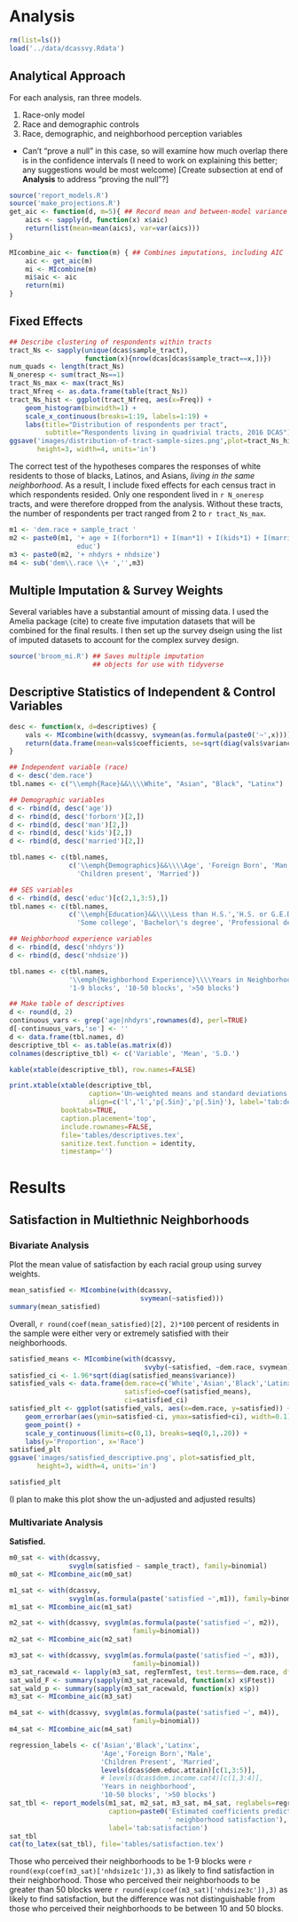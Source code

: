 # Analysis
```{r setup-analysis-environment}
rm(list=ls())
load('../data/dcassvy.Rdata')
```
## Analytical Approach
For each analysis, ran three models. 

1. Race-only model
2. Race and demographic controls
3. Race, demographic, and neighborhood perception variables

* Can't "prove a null" in this case, so will examine how much overlap there is in the confidence intervals (I need to work on explaining this better; any suggestions would be most welcome) [Create subsection at end of **Analysis** to address "proving the null"?]

```{r reporting-functions}
source('report_models.R')
source('make_projections.R')
get_aic <- function(d, m=5){ ## Record mean and between-model variance of AIC
    aics <- sapply(d, function(x) x$aic)
    return(list(mean=mean(aics), var=var(aics)))
}

MIcombine_aic <- function(m) { ## Combines imputations, including AIC
    aic <- get_aic(m)
    mi <- MIcombine(m)
    mi$aic <- aic
    return(mi)
}

```

## Fixed Effects
```{r tract-clustering}
## Describe clustering of respondents within tracts
tract_Ns <- sapply(unique(dcas$sample_tract), 
                   function(x){nrow(dcas[dcas$sample_tract==x,])})
num_quads <- length(tract_Ns)
N_oneresp <- sum(tract_Ns==1)
tract_Ns_max <- max(tract_Ns)
tract_Nfreq <- as.data.frame(table(tract_Ns))
tract_Ns_hist <- ggplot(tract_Nfreq, aes(x=Freq)) + 
    geom_histogram(binwidth=1) +
    scale_x_continuous(breaks=1:19, labels=1:19) +
    labs(title="Distribution of respondents per tract",
         subtitle="Respondents living in quadrivial tracts, 2016 DCAS")
ggsave('images/distribution-of-tract-sample-sizes.png',plot=tract_Ns_hist,
       height=3, width=4, units='in')
```

The correct test of the hypotheses compares the responses of white residents to those of blacks, Latinos, and Asians, *living in the same neighborhood*. As a result, I include fixed effects for each census tract in which respondents resided. Only one respondent lived in `r N_oneresp` tracts, and were therefore dropped from the analysis. Without these tracts, the number of respondents per tract ranged from 2 to `r tract_Ns_max`.

```{r define-models}
m1 <- 'dem.race + sample_tract '
m2 <- paste0(m1, '+ age + I(forborn*1) + I(man*1) + I(kids*1) + I(married*1) +
                 educ')
m3 <- paste0(m2, '+ nhdyrs + nhdsize')
m4 <- sub('dem\\.race \\+ ','',m3)
```

## Multiple Imputation & Survey Weights
Several variables have a substantial amount of missing data. I used the Amelia package (cite) to create five imputation datasets that will be combined for the final results. I then set up the survey dseign using the list of imputed datasets to account for the complex survey design.

```{r multiple-imputation-functions}
source('broom_mi.R') ## Saves multiple imputation
                     ## objects for use with tidyverse
```

## Descriptive Statistics of Independent & Control Variables
```{r descriptives}
desc <- function(x, d=descriptives) {
    vals <- MIcombine(with(dcassvy, svymean(as.formula(paste0('~',x)))))
    return(data.frame(mean=vals$coefficients, se=sqrt(diag(vals$variance))))
}

## Independent variable (race)
d <- desc('dem.race')
tbl.names <- c("\\emph{Race}&&\\\\White", "Asian", "Black", "Latinx")

## Demographic variables
d <- rbind(d, desc('age'))
d <- rbind(d, desc('forborn')[2,])
d <- rbind(d, desc('man')[2,])
d <- rbind(d, desc('kids')[2,])
d <- rbind(d, desc('married')[2,])

tbl.names <- c(tbl.names, 
               c('\\emph{Demographics}&&\\\\Age', 'Foreign Born', 'Man', 
                 'Children present', 'Married'))

## SES variables
d <- rbind(d, desc('educ')[c(2,1,3:5),])
tbl.names <- c(tbl.names,
               c('\\emph{Education}&&\\\\Less than H.S.','H.S. or G.E.D.',
                 'Some college', 'Bachelor\'s degree', 'Professional degree'))

## Neighborhood experience variables
d <- rbind(d, desc('nhdyrs'))
d <- rbind(d, desc('nhdsize'))

tbl.names <- c(tbl.names, 
               '\\emph{Neighborhood Experience}\\\\Years in Neighborhood', 
               '1-9 blocks', '10-50 blocks', '>50 blocks')

## Make table of descriptives
d <- round(d, 2)
continuous_vars <- grep('age|nhdyrs',rownames(d), perl=TRUE)
d[-continuous_vars,'se'] <- ''
d <- data.frame(tbl.names, d)
descriptive_tbl <- as.table(as.matrix(d))
colnames(descriptive_tbl) <- c('Variable', 'Mean', 'S.D.')
```

```{r descriptive-output, echo=TRUE, include=TRUE}
kable(xtable(descriptive_tbl), row.names=FALSE)

print.xtable(xtable(descriptive_tbl,
                    caption='Un-weighted means and standard deviations of independent and control variables',
                    align=c('l','l','p{.5in}','p{.5in}'), label='tab:descriptives'),
             booktabs=TRUE,
             caption.placement='top',
             include.rownames=FALSE,
             file='tables/descriptives.tex',
             sanitize.text.function = identity,
             timestamp='')
```

# Results 

## Satisfaction in Multiethnic Neighborhoods

### Bivariate Analysis
Plot the mean value of satisfaction by each racial group using survey weights.

```{r dependent-descriptives}
mean_satisfied <- MIcombine(with(dcassvy,
                                 svymean(~satisfied)))
summary(mean_satisfied)
```
Overall, `r round(coef(mean_satisfied)[2], 2)*100` percent of residents in the sample were either very or extremely satisfied with their neighborhoods.

```{r satisfaction-bivariate}
satisfied_means <- MIcombine(with(dcassvy,
                                  svyby(~satisfied, ~dem.race, svymean)))
satisfied_ci <- 1.96*sqrt(diag(satisfied_means$variance))
satisfied_vals <- data.frame(dem.race=c('White','Asian','Black','Latinx'),
                             satisfied=coef(satisfied_means),
                             ci=satisfied_ci)
satisfied_plt <- ggplot(satisfied_vals, aes(x=dem.race, y=satisfied)) +
    geom_errorbar(aes(ymin=satisfied-ci, ymax=satisfied+ci), width=0.1) +
    geom_point() +
    scale_y_continuous(limits=c(0,1), breaks=seq(0,1,.20)) +
    labs(y='Proportion', x='Race')
satisfied_plt
ggsave('images/satisfied_descriptive.png', plot=satisfied_plt,
       height=3, width=4, units='in')
```

```{r report-satisfied-bivariate-plot, echo=TRUE, include=TRUE}
satisfied_plt
```

(I plan to make this plot show the un-adjusted and adjusted results)

### Multivariate Analysis
**Satisfied.**

```{r satisfied-analysis, warning=FALSE, results='hide'}
m0_sat <- with(dcassvy,
               svyglm(satisfied ~ sample_tract), family=binomial)
m0_sat <- MIcombine_aic(m0_sat)

m1_sat <- with(dcassvy,
               svyglm(as.formula(paste('satisfied ~',m1)), family=binomial))
m1_sat <- MIcombine_aic(m1_sat)

m2_sat <- with(dcassvy, svyglm(as.formula(paste('satisfied ~', m2)),
                               family=binomial))
m2_sat <- MIcombine_aic(m2_sat)

m3_sat <- with(dcassvy, svyglm(as.formula(paste('satisfied ~', m3)), 
                               family=binomial))
m3_sat_racewald <- lapply(m3_sat, regTermTest, test.terms=~dem.race, df=NULL)
sat_wald_F <- summary(sapply(m3_sat_racewald, function(x) x$Ftest))
sat_wald_p <- summary(sapply(m3_sat_racewald, function(x) x$p))
m3_sat <- MIcombine_aic(m3_sat)

m4_sat <- with(dcassvy, svyglm(as.formula(paste('satisfied ~', m4)),
                               family=binomial))
m4_sat <- MIcombine_aic(m4_sat)
```

```{r report-satisfaction-analysis, echo=TRUE, include=TRUE}
regression_labels <- c('Asian','Black','Latinx',
                       'Age','Foreign Born','Male',
                       'Children Present', 'Married',
                       levels(dcas$dem.educ.attain)[c(1,3:5)],
                       # levels(dcas$dem.income.cat4)[c(1,3:4)],
                       'Years in neighborhood',
                       '10-50 blocks', '>50 blocks')
sat_tbl <- report_models(m1_sat, m2_sat, m3_sat, m4_sat, reglabels=regression_labels,
                         caption=paste0('Estimated coefficients predicting ',
                                        ' neighborhood satisfaction'),
                         label='tab:satisfaction')
sat_tbl
cat(to_latex(sat_tbl), file='tables/satisfaction.tex')
```

Those who perceived their neighborhoods to be 1-9 blocks were `r round(exp(coef(m3_sat)['nhdsize1c']),3)` as likely to find satisfaction in their neighborhood. Those who perceived their neighborhoods to be greater than 50 blocks were `r round(exp(coef(m3_sat)['nhdsize3c']),3)` as likely to find satisfaction, but the difference was not distinguishable from those who perceived their neighborhoods to be between 10 and 50 blocks.
